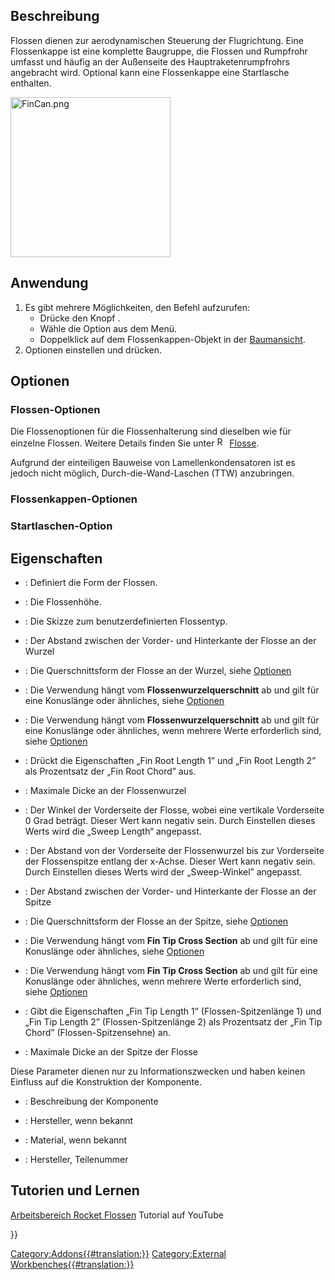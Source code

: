 <languages/>

{{Docnav/de
|[[Rocket_Fin/de|Flosse]]
|[[Rocket_CompLaunchGuide/de|Starthilfen]]
|[[Rocket_Workbench/de|Arbeitsbereich Rocket]]
|IconL=Rocket_Fin.svg
|IconR=Rocket_LaunchGuideComposite.png
|IconC=RocketWorkbench.svg
}}

{{GuiCommand/de
|Name=Rocket FinCan
|Name/de=Rocke Flossenkappe
|MenuLocation=Rakete → Flossenkappe
|Workbenches=[[Rocket_Workbench/de|Arbeitsbereich Rocket]]
|Version=0.19
}}

<span id="Description"></span>
==Beschreibung==

Flossen dienen zur aerodynamischen Steuerung der Flugrichtung. Eine Flossenkappe ist eine komplette Baugruppe, die Flossen und Rumpfrohr umfasst und häufig an der Außenseite des Hauptraketenrumpfrohrs angebracht wird. Optional kann eine Flossenkappe eine Startlasche enthalten.

[[File:FinCan.png|256px]]
{{Caption|Eine Flossenkappe mit einer Startlasche}}

<span id="Usage"></span>
==Anwendung==

# Es gibt mehrere Möglichkeiten, den Befehl aufzurufen:
#* Drücke den Knopf {{Button|[[Image:Rocket_FinCan.svg|16px]] [[Rocket_FinCan/de|Flossenkappe]]}}.
#* Wähle die Option {{MenuCommand|Rakete → [[Image:Rocket_FinCan.svg|16px]] Flossenkappe}} aus dem Menü.
#* Doppelklick auf dem Flossenkappen-Objekt in der [[Tree_view/de|Baumansicht]].
# Optionen einstellen und {{Button|OK}} drücken.

<span id="Options"></span>
==Optionen==

<span id="Fin_Options"></span>
===Flossen-Optionen===

Die Flossenoptionen für die Flossenhalterung sind dieselben wie für einzelne Flossen. Weitere Details finden Sie unter [[Image:Rocket_Fin.svg|16px]] [[Rocket_Fin/de|Flosse]].

Aufgrund der einteiligen Bauweise von Lamellenkondensatoren ist es jedoch nicht möglich, Durch-die-Wand-Laschen (TTW) anzubringen.

<span id="Fin_Can_Options"></span>
===Flossenkappen-Optionen===

<span id="Launch_Lug_Options"></span>
===Startlaschen-Option===

<span id="Properties"></span>
==Eigenschaften==

{{TitleProperty|Flossenkappe}}

* {{PropertyData|Fin Type}}: Definiert die Form der Flossen.
* {{PropertyData|Height}}: Die Flossenhöhe.
* {{PropertyData|Profile}}: Die Skizze zum benutzerdefinierten Flossentyp.
* {{PropertyData|Root Chord}}: Der Abstand zwischen der Vorder- und Hinterkante der Flosse an der Wurzel
* {{PropertyData|Root Cross Section}}: Die Querschnittsform der Flosse an der Wurzel, siehe [[#Options/de|Optionen]]
* {{PropertyData|Root Length 1}}: Die Verwendung hängt vom '''Flossenwurzelquerschnitt''' ab und gilt für eine Konuslänge oder ähnliches, siehe [[#Options/de|Optionen]]
* {{PropertyData|Root Length 2}}: Die Verwendung hängt vom '''Flossenwurzelquerschnitt''' ab und gilt für eine Konuslänge oder ähnliches, wenn mehrere Werte erforderlich sind, siehe [[#Options/de|Optionen]]
* {{PropertyData|Root Per Cent}}: Drückt die Eigenschaften „Fin Root Length 1” und „Fin Root Length 2” als Prozentsatz der „Fin Root Chord” aus.
* {{PropertyData|Root Thickness}}: Maximale Dicke an der Flossenwurzel
* {{PropertyData|Sweep Angle}}: Der Winkel der Vorderseite der Flosse, wobei eine vertikale Vorderseite 0 Grad beträgt. Dieser Wert kann negativ sein. Durch Einstellen dieses Werts wird die „Sweep Length“ angepasst.
* {{PropertyData|Sweep Length}}: Der Abstand von der Vorderseite der Flossenwurzel bis zur Vorderseite der Flossenspitze entlang der x-Achse. Dieser Wert kann negativ sein. Durch Einstellen dieses Werts wird der „Sweep-Winkel” angepasst.
* {{PropertyData|Tip Chord}}: Der Abstand zwischen der Vorder- und Hinterkante der Flosse an der Spitze
* {{PropertyData|Tip Cross Section}}: Die Querschnittsform der Flosse an der Spitze, siehe [[#Options/de|Optionen]]
* {{PropertyData|Tip Length 1}}: Die Verwendung hängt vom '''Fin Tip Cross Section''' ab und gilt für eine Konuslänge oder ähnliches, siehe [[#Options/de|Optionen]]
* {{PropertyData|Tip Length 2}}: Die Verwendung hängt vom '''Fin Tip Cross Section''' ab und gilt für eine Konuslänge oder ähnliches, wenn mehrere Werte erforderlich sind, siehe [[#Options/de|Optionen]]
* {{PropertyData|Tip Per Cent}}: Gibt die Eigenschaften „Fin Tip Length 1” (Flossen-Spitzenlänge 1) und „Fin Tip Length 2” (Flossen-Spitzenlänge 2) als Prozentsatz der „Fin Tip Chord” (Flossen-Spitzensehne) an.
* {{PropertyData|Tip Thickness}}: Maximale Dicke an der Spitze der Flosse

{{TitleProperty|Rocket Komponenten}}

Diese Parameter dienen nur zu Informationszwecken und haben keinen Einfluss auf die Konstruktion der Komponente.

* {{PropertyData|Description}}: Beschreibung der Komponente
* {{PropertyData|Manufacturer}}: Hersteller, wenn bekannt
* {{PropertyData|Material}}: Material, wenn bekannt
* {{PropertyData|Part Number}}: Hersteller, Teilenummer

<span id="Tutorials_and_Learning"></span>
== Tutorien und Lernen ==

[https://youtu.be/8MmEVyGkA0I Arbeitsbereich Rocket Flossen] Tutorial auf YouTube


{{Docnav/de
|[[Rocket_Fin/de|Flosse]]
|[[Rocket_CompLaunchGuide/de|Starthilfen]]
|[[Rocket_Workbench/de|Arbeitsbereich Rocket]]
|IconL=Rocket_Fin.svg
|IconR=Rocket_LaunchGuideComposite.png
|IconC=RocketWorkbench.svg
}}

{{Userdocnavi{{#translation:}}}}
[[Category:Addons{{#translation:}}]]
[[Category:External Workbenches{{#translation:}}]]